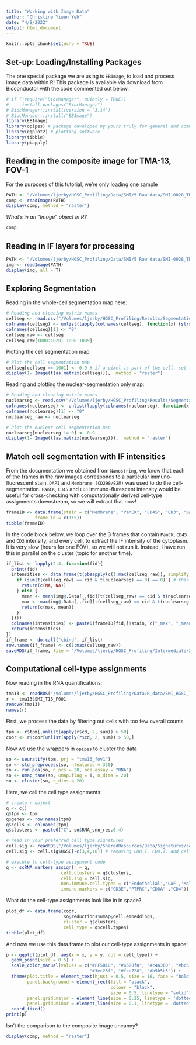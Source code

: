 ```yaml
---
title: "Working with Image Data"
author: "Christine Yiwen Yeh"
date: "4/8/2022"
output: html_document
---
```


```r
knitr::opts_chunk$set(echo = TRUE)
```

## Set-up: Loading/Installing Packages

The one special package we are using is `EBImage`, to load and process image data within R! 
This package is available via download from Bioconductor with the code commented out below.

```r
# if (!require("BiocManager", quietly = TRUE))
#     install.packages("BiocManager")
# BiocManager::install(version = "3.14")
# BiocManager::install("EBImage")
library(EBImage)
library(opipes) # package developed by yours truly for general and common lab fx
library(ggplot2) # plotting software 
library(tibble) 
library(pbapply)
```

## Reading in the composite image for TMA-13, FOV-1 

For the purposes of this tutorial, we're only loading one sample
```r
PATH <- "/Volumes/ljerby/HGSC_Profiling/Data/SMI/5 Raw data/SMI-0028_TMA_13/CellComposite/CellComposite_F001.jpg"
comp <- readImage(PATH)
display(comp, method = "raster")
```

_What's in an "Image" object in R?_
```r
comp
```

## Reading in IF layers for processing 

```r
PATH <- "/Volumes/ljerby/HGSC_Profiling/Data/SMI/5 Raw data/SMI-0028_TMA_13/RawMorphologyImages/20220222_094630_S2_C902_P99_N99_F001_Z005.TIF"
img <- readImage(PATH)
display(img, all = T)
```

## Exploring Segmentation

Reading in the whole-cell segmentation map here: 
```r
# Reading and cleaning matrix names 
cellseg <- read.csv("/Volumes/ljerby/HGSC_Profiling/Results/Segmentation/SMI/Seg/SMI_T13_F001_whole-cell.csv")
colnames(cellseg) <- unlist(lapply(colnames(cellseg), function(x) {strsplit(x , split = "X0.")[[1]][2]}))
colnames(cellseg)[1] <- "0"
cellseg_raw <- cellseg
cellseg_raw[1000:1020, 1000:1009]
```

Plotting the cell segmentation map
```r
# Plot the cell segmentation map
cellseg[cellseg == 1001] <- 0.9 # if a pixel is part of the cell, set the image intensity to 0.9
display(1- Image(t(as.matrix(cellseg))),  method = "raster")
```

Reading and plotting the nuclear-segmentation only map: 
```r
# Reading and cleaning matrix names 
nuclearseg <- read.csv("/Volumes/ljerby/HGSC_Profiling/Results/Segmentation/SMI/Seg/SMI_T13_F001_nuclear.csv")
colnames(nuclearseg) <- unlist(lapply(colnames(nuclearseg), function(x) {strsplit(x , split = "X0.")[[1]][2]}))
colnames(nuclearseg)[1] <- "0"
nuclearseg_raw <- nuclearseg

# Plot the nuclear cell segmentation map
nuclearseg[nuclearseg != 0] <- 0.9
display(1- Image(t(as.matrix(nuclearseg))),  method = "raster")
```

## Match cell segmentation with IF intensities 

From the documentation we obtained from `Nanostring`, we know that each of the 
frames in the raw images corresponds to a particular immuno-fluorescent stain.
`DAPI` and `Membrane (CD298/B2M)` was used to do the cell-segmentation. 
`PanCK`, `CD45` and `CD3` immuno-flurescent intensity would be useful for 
cross-checking with computationally derived cell-type assignments downstream, 
so we will extract that now! 

```r
frameID <- data.frame(stain = c("Membrane", "PanCK", "CD45", "CD3", "DAPI"),
           frame_id = c(1:5))
tibble(frameID)
```

In the code block below, we loop over the 3 frames that contain 
`PanCK`, `CD45` and `CD3` intensity, and every cell, to extract the IF intensity 
of the cytoplasm. It is very slow (hours for one FOV), so we will not run it. 
Instead, I have run this in parallel on the cluster (topic for another time). 

```r
if_list <- lapply(2:4, function(fid){
  print(fid)
  intensities <- data.frame(t(pbsapply(c(1:max(cellseg_raw)), simplify = T, function(cid){
    if (sum(t(cellseg_raw) == cid & t(nuclearseg) == 0) == 0) { # this is the case where the cell segmentation is pretty much just the nucleus...
      return(c(NA, NA))
    } else { 
      mean <- mean(img@.Data[,,fid][t(cellseg_raw) == cid & t(nuclearseg) == 0])
      max <- max(img@.Data[,,fid][t(cellseg_raw) == cid & t(nuclearseg) == 0])
      return(c(max, mean)) 
    }
  })))
  colnames(intensities) <- paste0(frameID[fid,]$stain, c("_max", "_mean")) 
  return(intensities)
})
if_frame <- do.call("cbind", if_list)
row.names(if_frame) <- c(1:max(cellseg_raw))
saveRDS(if_frame, file = "/Volumes/ljerby/HGSC_Profiling/Intermediate/20220410_TMA13_FOV1_intensities.rds")
```


## Computational cell-type assignments

Now reading in the RNA quantifications: 

```r
tma13 <- readRDS("/Volumes/ljerby/HGSC_Profiling/Data/R_data/SMI_HGSC_TMA13_mesmer.rds")
r <- tma13$SMI_T13_F001
remove(tma13)
names(r)
```

First, we process the data by filtering out cells with too few overall counts

```r
tpm <- r$tpm[,unlist(apply(r$cd, 2, sum)) > 50]
coor <- r$coor[unlist(apply(r$cd, 2, sum)) > 50,]
```

Now we use the wrappers in `opipes` to cluster the data

```r
so <- seuratify(tpm, prj = "tma13_fov1")
so <- std_preprocess(so, nfeatures = 350)
so <- run_pca(so, n_pcs = 20, pca.assay = "RNA")
so <- umap_tsne(so, umap.flag = T, n_dims = 20)
so <- cluster(so, n_dims = 20)
```

Here, we call the cell type assignments:

```r
# create r object 
q <- c()
q$tpm <- tpm 
q$genes <- row.names(tpm)
q$cells <- colnames(tpm)
q$clusters <- paste0("C", so$RNA_snn_res.0.4)

# read in your preferred cell type signatures
cell.sig <- readRDS("/Volumes/ljerby/SharedResources/Data/Signatures/cell.type.sig.rds")
cell.sig <- cell.sig$HGSC[-c(3,4,10)] # removing CD8.T, CD4.T, and cell cycle genes for now

# execute to cell-type assignment code
q <- scRNA_markers_assign(r = q,
                     cell.clusters = q$clusters,
                     cell.sig = cell.sig,
                     non.immune.cell.types = c('Endothelial','CAF','Malignant'),
                     immune.markers = c("CD3E","PTPRC","CD8A" ,"CD4"))
```

What do the cell-type assignments look like in in space? 

```r
plot_df <- data.frame(coor, 
                      so@reductions$umap@cell.embeddings,
                      cluster = q$clusters, 
                      cell_type = q$cell.types)
tibble(plot_df)
```

And now we use this data.frame to plot our cell-type assignments in space! 

```r
p <- ggplot(plot_df, aes(x = x, y = y, col = cell_type)) + 
  geom_point(size = 0.5) +
  scale_color_manual(values = c("#FF5B18", "#6580f0", "#c4a360", "#bc31cc", 
                                "#3ec25f", "#fce728", "#b5b5b5")) +
  theme(plot.title = element_text(hjust = 0.5, size = 16, face = "bold"), 
        panel.background = element_rect(fill = "black",
                                        colour = "black",
                                        size = 0.5, linetype = "solid"),
        panel.grid.major = element_line(size = 0.25, linetype = 'dotted'), 
        panel.grid.minor = element_line(size = 0.1, linetype = 'dotted')) + 
  coord_fixed()
print(p)
```

Isn't the comparison to the composite image uncanny? 

```r
display(comp, method = "raster")
```



